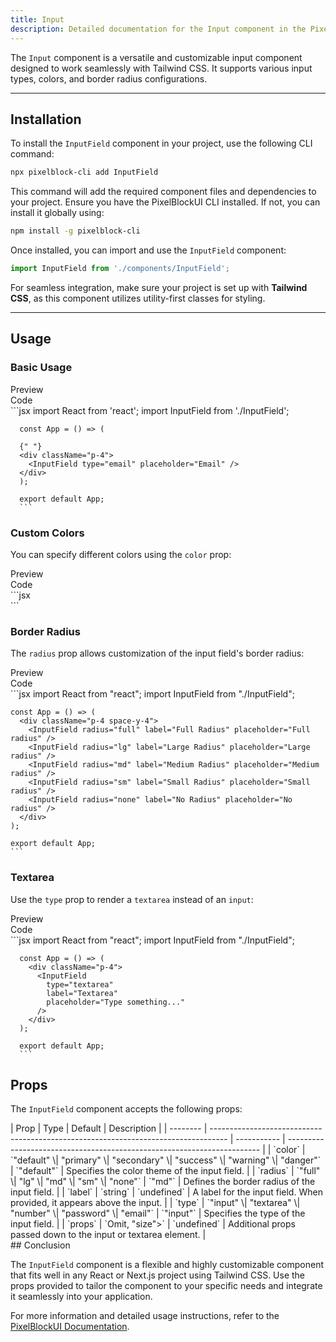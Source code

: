```yaml
---
title: Input
description: Detailed documentation for the Input component in the PixelBlockUI library.
---
```


The `Input` component is a versatile and customizable input component designed to work seamlessly with Tailwind CSS. It supports various input types, colors, and border radius configurations.

---

## Installation

To install the `InputField` component in your project, use the following CLI command:

```bash
npx pixelblock-cli add InputField
```

This command will add the required component files and dependencies to your project. Ensure you have the PixelBlockUI CLI installed. If not, you can install it globally using:

```bash
npm install -g pixelblock-cli
```

Once installed, you can import and use the `InputField` component:

```javascript
import InputField from './components/InputField';
```

For seamless integration, make sure your project is set up with **Tailwind CSS**, as this component utilizes utility-first classes for styling.

--- 

## Usage

### Basic Usage

<Tabs defaultValue="preview">
  <TabsList className="">
    <TabsTrigger value="preview">
      <div className="flex items-center "><EyeIcon className="mr-2 h-4 w-4" />Preview</div>
    </TabsTrigger>
    <TabsTrigger value="code">
      <div className="flex items-center "><CodeIcon className="mr-2 h-4 w-4" />Code</div>
    </TabsTrigger>
  </TabsList>
  <TabsContent value="preview">
    <div className="bg-white dark:bg-zinc-900/10 rounded-lg border dark:border-white/10 shadow-sm h-full w-full py-4 px-2">
      <div className="max-w-full py-4 px-2 w-full h-full overflow-x-auto">
         <div className="p-4">
        <InputField type="email" placeholder="Email" />
      </div>
      </div>
    </div>
  </TabsContent>
  <TabsContent value="code">
    ```jsx
      import React from 'react';
      import InputField from './InputField';

      const App = () => (

      {" "}
      <div className="p-4">
        <InputField type="email" placeholder="Email" />
      </div>
      );

      export default App;
      ```

  </TabsContent>
</Tabs>

### Custom Colors

You can specify different colors using the `color` prop:

<Tabs defaultValue="preview">
  <TabsList className="">
    <TabsTrigger value="preview">
      <div className="flex items-center "><EyeIcon className="mr-2 h-4 w-4" />Preview</div>
    </TabsTrigger>
    <TabsTrigger value="code">
      <div className="flex items-center "><CodeIcon className="mr-2 h-4 w-4" />Code</div>
    </TabsTrigger>
  </TabsList>
  <TabsContent value="preview">
    <div className="bg-white dark:bg-zinc-900/10 rounded-lg border dark:border-white/10 shadow-sm h-full w-full py-4 px-2">
      <div className="max-w-full py-4 px-2 w-full h-full overflow-x-auto">
        <div className="p-4 space-y-4">
          <InputField
            color="primary"
            label="Primary Input"
            placeholder="Primary color"
          />
          <InputField
            color="secondary"
            label="Secondary Input"
            placeholder="Secondary color"
          />
          <InputField
            color="success"
            label="Success Input"
            placeholder="Success color"
          />
          <InputField
            color="warning"
            label="Warning Input"
            placeholder="Warning color"
          />
          <InputField
            color="danger"
            label="Danger Input"
            placeholder="Danger color"
          />
        </div>
      </div>
    </div>
  </TabsContent>
  <TabsContent value="code">
    ```jsx
    <div className="p-4 space-y-4">
      <InputField
        color="primary"
        label="Primary Input"
        placeholder="Primary color"
      />
      <InputField
        color="secondary"
        label="Secondary Input"
        placeholder="Secondary color"
      />
      <InputField
        color="success"
        label="Success Input"
        placeholder="Success color"
      />
      <InputField
        color="warning"
        label="Warning Input"
        placeholder="Warning color"
      />
      <InputField
        color="danger"
        label="Danger Input"
        placeholder="Danger color"
      />
    </div>
    ```
  </TabsContent>
</Tabs>

### Border Radius

The `radius` prop allows customization of the input field's border radius:

<Tabs defaultValue="preview">
  <TabsList className="">
    <TabsTrigger value="preview">
      <div className="flex items-center "><EyeIcon className="mr-2 h-4 w-4" />Preview</div>
    </TabsTrigger>
    <TabsTrigger value="code">
      <div className="flex items-center "><CodeIcon className="mr-2 h-4 w-4" />Code</div>
    </TabsTrigger>
  </TabsList>
  <TabsContent value="preview">
    <div className="bg-white dark:bg-zinc-900/10 rounded-lg border dark:border-white/10 shadow-sm h-full w-full py-4 px-2">
      <div className="max-w-full py-4 px-2 w-full h-full overflow-x-auto">
        <div className="p-4 space-y-4">
          <InputField radius="full" label="Full Radius" placeholder="Full radius" />
          <InputField radius="lg" label="Large Radius" placeholder="Large radius" />
          <InputField radius="md" label="Medium Radius" placeholder="Medium radius" />
          <InputField radius="sm" label="Small Radius" placeholder="Small radius" />
          <InputField radius="none" label="No Radius" placeholder="No radius" />
        </div>
      </div>
    </div>
  </TabsContent>
  <TabsContent value="code">
    ```jsx
    import React from "react";
    import InputField from "./InputField";

    const App = () => (
      <div className="p-4 space-y-4">
        <InputField radius="full" label="Full Radius" placeholder="Full radius" />
        <InputField radius="lg" label="Large Radius" placeholder="Large radius" />
        <InputField radius="md" label="Medium Radius" placeholder="Medium radius" />
        <InputField radius="sm" label="Small Radius" placeholder="Small radius" />
        <InputField radius="none" label="No Radius" placeholder="No radius" />
      </div>
    );

    export default App;
    ```
  </TabsContent>
</Tabs>


### Textarea

Use the `type` prop to render a `textarea` instead of an `input`:

<Tabs defaultValue="preview">
  <TabsList className="">
    <TabsTrigger value="preview">
      <div className="flex items-center "><EyeIcon className="mr-2 h-4 w-4" />Preview</div>
    </TabsTrigger>
    <TabsTrigger value="code">
      <div className="flex items-center "><CodeIcon className="mr-2 h-4 w-4" />Code</div>
    </TabsTrigger>
  </TabsList>
  <TabsContent value="preview">
    <div className="bg-white dark:bg-zinc-900/10 rounded-lg border dark:border-white/10 shadow-sm h-full w-full py-4 px-2">
      <div className="max-w-full py-4 px-2 w-full h-full overflow-x-auto">
        <div className="p-4">
          <InputField
            type="textarea"
            label="Textarea"
            placeholder="Type something..."
          />
        </div>
      </div>
    </div>
  </TabsContent>
  <TabsContent value="code">
    ```jsx
      import React from "react";
      import InputField from "./InputField";

      const App = () => (
        <div className="p-4">
          <InputField
            type="textarea"
            label="Textarea"
            placeholder="Type something..."
          />
        </div>
      );

      export default App;
      ```
  </TabsContent>
</Tabs>


## Props

The `InputField` component accepts the following props:
<div className="overflow-x-auto overflow-y-hidden">
| Prop     | Type                                                                               | Default     | Description                                                             |
| -------- | ---------------------------------------------------------------------------------- | ----------- | ----------------------------------------------------------------------- |
| `color`  | `"default" \| "primary" \| "secondary" \| "success" \| "warning" \| "danger"`      | `"default"` | Specifies the color theme of the input field.                           |
| `radius` | `"full" \| "lg" \| "md" \| "sm" \| "none"`                                         | `"md"`      | Defines the border radius of the input field.                           |
| `label`  | `string`                                                                           | `undefined` | A label for the input field. When provided, it appears above the input. |
| `type`   | `"input" \| "textarea" \| "number" \| "password" \| "email"`                       | `"input"`   | Specifies the type of the input field.                                  |
| `props`  | `Omit<React.InputHTMLAttributes<HTMLInputElement \| HTMLTextAreaElement>, "size">` | `undefined` | Additional props passed down to the input or textarea element.          |
</div>
## Conclusion

The `InputField` component is a flexible and highly customizable component that fits well in any React or Next.js project using Tailwind CSS. Use the props provided to tailor the component to your specific needs and integrate it seamlessly into your application.

For more information and detailed usage instructions, refer to the [PixelBlockUI Documentation](/docs/getting-started/installation).
